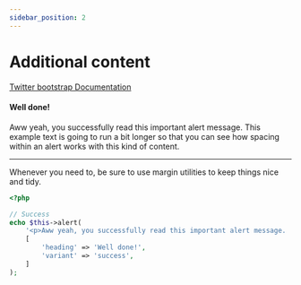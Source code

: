 ```yaml
---
sidebar_position: 2
---
```



# Additional content

[Twitter bootstrap Documentation](https://getbootstrap.com/docs/4.5/components/alerts/#additional-content)

<Tabs>
<TabItem value="result" label="Result" default><HtmlCode bootstrapVersion="4.5"><div class="alert alert-success" role="alert">
    <h4 class="alert-heading">Well done!</h4>
    <p>Aww yeah, you successfully read this important alert message. This example text is going to run a bit longer so that you can see how spacing within an alert works with this kind of content.</p>
    <hr/>
    <p class="mb-0">Whenever you need to, be sure to use margin utilities to keep things nice and tidy.</p>
</div></HtmlCode></TabItem>
<TabItem value="source" label="Source">

```php
<?php

// Success
echo $this->alert(
    '<p>Aww yeah, you successfully read this important alert message. '.'This example text is going to run a bit longer so that you can see '.'how spacing within an alert works with this kind of content.</p>'.'<hr/>'.'<p class="mb-0">'.'Whenever you need to, be sure to use margin utilities to keep things nice and tidy.'.'</p>',
    [
        'heading' => 'Well done!',
        'variant' => 'success',
    ]
);

```

</TabItem>
</Tabs>
